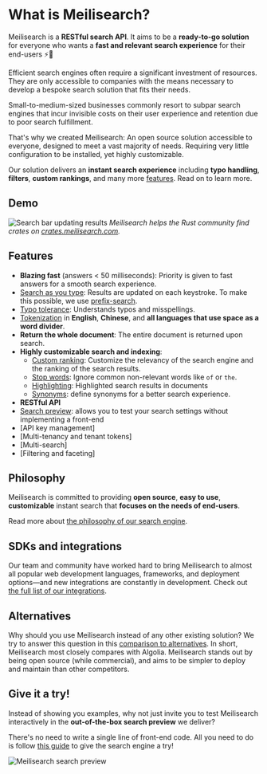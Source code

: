 # What is Meilisearch?

Meilisearch is a **RESTful search API**. It aims to be a **ready-to-go solution** for everyone who wants a **fast and relevant search experience** for their end-users ⚡️🔎

Efficient search engines often require a significant investment of resources. They are only accessible to companies with the means necessary to develop a bespoke search solution that fits their needs.

Small-to-medium-sized businesses commonly resort to subpar search engines that incur invisible costs on their user experience and retention due to poor search fulfillment.

That's why we created Meilisearch: An open source solution accessible to everyone, designed to meet a vast majority of needs. Requiring very little configuration to be installed, yet highly customizable.

Our solution delivers an **instant search experience** including **typo handling**, **filters**, **custom rankings**, and many more [features](#features). Read on to learn more.

## Demo

![Search bar updating results](https://raw.githubusercontent.com/meilisearch/documentation/main/assets/images/crates-io-demo.gif)
_Meilisearch helps the Rust community find crates on [crates.meilisearch.com](https://crates.meilisearch.com)._

## Features

- **Blazing fast** (answers < 50 milliseconds): Priority is given to fast answers for a smooth search experience.
- [Search as you type](/learn/what_is_meilisearch/features#search-as-you-type): Results are updated on each keystroke. To make this possible, we use [prefix-search](/learn/advanced/prefix#prefix-search).
- [Typo tolerance](/learn/what_is_meilisearch/features#typo-tolerant): Understands typos and misspellings.
- [Tokenization](/learn/advanced/tokenization) in **English**, **Chinese**, and **all languages that use space as a word divider**.
- **Return the whole document**: The entire document is returned upon search.
- **Highly customizable search and indexing**:
  - [Custom ranking](/learn/core_concepts/relevancy): Customize the relevancy of the search engine and the ranking of the search results.
  - [Stop words](/reference/api/settings#stop-words): Ignore common non-relevant words like `of` or `the`.
  - [Highlighting](/learn/what_is_meilisearch/features#highlighting): Highlighted search results in documents
  - [Synonyms](/learn/what_is_meilisearch/features#synonyms): define synonyms for a better search experience.
- **RESTful API**
- [Search preview](/learn/what_is_meilisearch/search_preview): allows you to test your search settings without implementing a front-end
- [API key management]
- [Multi-tenancy and tenant tokens]
- [Multi-search]
- [Filtering and faceting]

## Philosophy

Meilisearch is committed to providing **open source**, **easy to use**, **customizable** instant search that **focuses on the needs of end-users**.

Read more about [the philosophy of our search engine](/learn/what_is_meilisearch/philosophy).

## SDKs and integrations

Our team and community have worked hard to bring Meilisearch to almost all popular web development languages, frameworks, and deployment options—and new integrations are constantly in development. Check out [the full list of our integrations](/learn/what_is_meilisearch/sdks).

## Alternatives

Why should you use Meilisearch instead of any other existing solution? We try to answer this question in this [comparison to alternatives](/learn/what_is_meilisearch/comparison_to_alternatives). In short, Meilisearch most closely compares with Algolia. Meilisearch stands out by being open source (while commercial), and aims to be simpler to deploy and maintain than other competitors.

## Give it a try!

Instead of showing you examples, why not just invite you to test Meilisearch interactively in the **out-of-the-box search preview** we deliver?

There's no need to write a single line of front-end code. All you need to do is follow [this guide](/learn/getting_started/quick_start) to give the search engine a try!

![Meilisearch search preview](https://raw.githubusercontent.com/meilisearch/documentation/main/assets/images/search_preview/no_documents.png)

